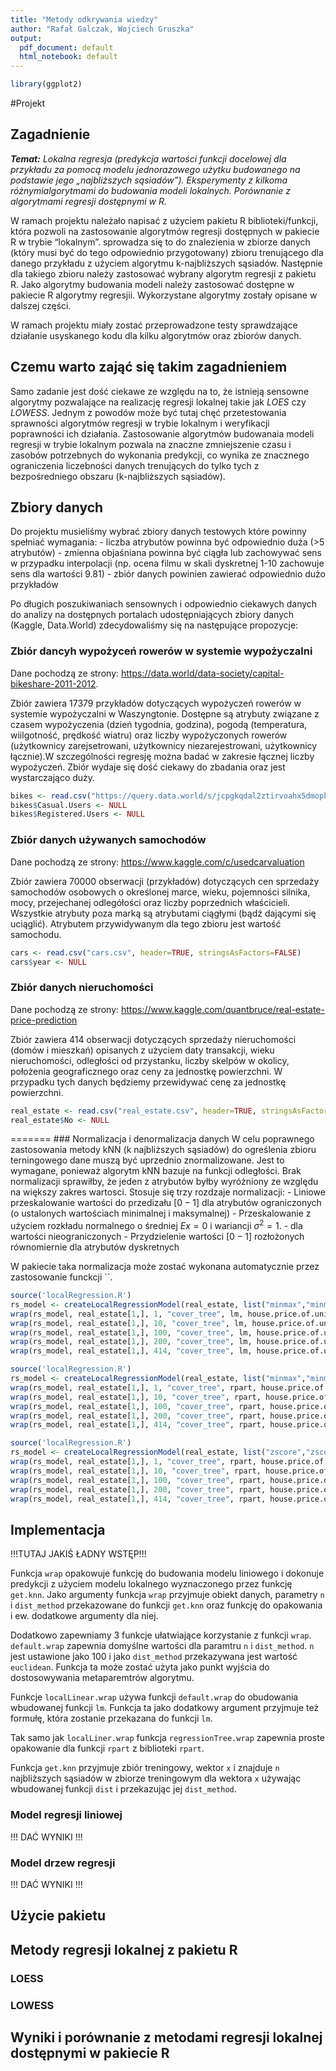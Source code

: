 ```yaml
---
title: "Metody odkrywania wiedzy"
author: "Rafał Galczak, Wojciech Gruszka"
output: 
  pdf_document: default
  html_notebook: default
---
```


```r
library(ggplot2)
```

#Projekt

## Zagadnienie

___Temat:___ _Lokalna regresja (predykcja wartości funkcji docelowej dla przykładu za pomocą modelu jednorazowego użytku budowanego na podstawie jego „najbliższych sąsiadów”). Eksperymenty z kilkoma różnymialgorytmami do budowania modeli lokalnych. Porównanie z algorytmami regresji dostępnymi w R._

W ramach projektu należało napisać z użyciem pakietu R biblioteki/funkcji, która pozwoli na zastosowanie algorytmów regresji dostępnych w pakiecie R w trybie "lokalnym". sprowadza się to do znalezienia w zbiorze danych (który musi być do tego odpowiednio przygotowany) zbioru trenującego dla danego przykładu z użyciem algorytmu k-najbliższych sąsiadów. Następnie dla takiego zbioru należy zastosować wybrany algorytm regresji z pakietu R. Jako algorytmy budowania modeli należy zastosować dostępne w pakiecie R algorytmy regresjii. Wykorzystane algorytmy zostały opisane w dalszej części.

W ramach projektu miały zostać przeprowadzone testy sprawdzające działanie usyskanego kodu dla kilku algorytmów oraz zbiorów danych.

## Czemu warto zająć się takim zagadnieniem
Samo zadanie jest dość ciekawe ze względu na to, że istnieją sensowne algorytmy pozwalające na realizację regresji lokalnej takie jak _LOES_ czy _LOWESS_. Jednym z powodów może być tutaj chęć przetestowania sprawności algorytmów regresji w trybie lokalnym i weryfikacji poprawności ich działania. Zastosowanie algorytmów budowanaia modeli regresji w trybie lokalnym pozwala na znaczne zmniejszenie czasu i zasobów potrzebnych do wykonania predykcji, co wynika ze znacznego ograniczenia liczebności danych trenujących do tylko tych z bezpośredniego obszaru (k-najbliższych sąsiadów).


## Zbiory danych
Do projektu musieliśmy wybrać zbiory danych testowych które powinny spełniać wymagania:
 - liczba atrybutów powinna być odpowiednio duża (>5 atrybutów)
 - zmienna objaśniana powinna być ciągła lub zachowywać sens w przypadku interpolacji (np. ocena filmu w skali dyskretnej 1-10 zachowuje sens dla wartości 9.81)
 - zbiór danych powinien zawierać odpowiednio dużo przykładów

Po długich poszukiwaniach sensownych i odpowiednio ciekawych danych do analizy na dostępnych portalach udostępniających zbiory danych (Kaggle, Data.World) zdecydowaliśmy się na następujące propozycje:

### Zbiór dancyh wypożyceń rowerów w systemie wypożyczalni
Dane pochodzą ze strony: [https://data.world/data-society/capital-bikeshare-2011-2012]().

Zbiór zawiera 17379 przykładów dotyczących wypożyczeń rowerów w systemie wypożyczalni w Waszyngtonie. Dostępne są atrybuty związane z czasem wypożyczenia (dzień tygodnia, godzina), pogodą (temperatura, wiilgotność, prędkość wiatru) oraz liczby wypożyczonych rowerów (użytkownicy zarejsetrowani, użytkownicy niezarejestrowani, użytkownicy łącznie).W szczególności regresję można badać w zakresie łącznej liczby wypożyczeń. Zbiór wydaje się dość ciekawy do zbadania oraz jest wystarczająco duży.

```r
bikes <- read.csv("https://query.data.world/s/jcpgkqdal2ztirvoahx5dmopkpzr7q", header=TRUE, stringsAsFactors=FALSE)
bikes$Casual.Users <- NULL
bikes$Registered.Users <- NULL

```


### Zbiór danych używanych samochodów
Dane pochodzą ze strony: [https://www.kaggle.com/c/usedcarvaluation]()

Zbiór zawiera 70000 obserwacji (przykładów) dotyczących cen sprzedaży samochodów osobowych o określonej marce, wieku, pojemności silnika, mocy, przejechanej odlegółości oraz liczby poprzednich właścicieli. Wszystkie atrybuty poza marką są atrybutami ciągłymi (bądź dającymi się uciąglić). Atrybutem przywidywanym dla tego zbioru jest wartość samochodu.

```r
cars <- read.csv("cars.csv", header=TRUE, stringsAsFactors=FALSE)
cars$year <- NULL
```


### Zbiór danych nieruchomości
Dane pochodzą ze strony: [https://www.kaggle.com/quantbruce/real-estate-price-prediction]()

Zbiór zawiera 414 obserwacji dotyczących sprzedaży nieruchomości (domów i mieszkań) opisanych z użyciem daty transakcji, wieku nieruchomości, odległości od przystanku, liczby skelpów w okolicy, położenia geograficznego oraz ceny za jednostkę powierzchni. W przypadku tych danych będziemy przewidywać cenę za jednostkę powierzchni.

```r
real_estate <- read.csv("real_estate.csv", header=TRUE, stringsAsFactors=FALSE)
real_estate$No <- NULL
```

=======
### Normalizacja i denormalizacja danych
W celu poprawnego zastosowania metody kNN (k najbliższych sąsiadów) do ogreślenia zbioru terningowego dane muszą być uprzednio znormalizowane. Jest to wymagane, ponieważ algorytm kNN bazuje na funkcji odległości. Brak normalizacji sprawiłby, że jeden z atrybutów byłby wyróżniony ze względu na większy zakres wartosci. Stosuje się trzy rozdzaje normalizacji:
 - Liniowe przeskalowanie wartości do przedizału $[0-1]$ dla atrybutów ograniczonych (o ustalonych wartościach minimalnej i maksymalnej)
 - Przeskalowanie z użyciem rozkładu normalnego o średniej $Ex = 0$ i wariancji $\sigma^{2} = 1$. - dla wartości nieograniczonych
 - Przydzielenie wartości $[0-1]$ rozłożonych równomiernie dla atrybutów dyskretnych
 
W pakiecie taka normalizacja może zostać wykonana automatycznie przez zastosowanie funckcji ``.

```r
source('localRegression.R')
rs_model <- createLocalRegressionModel(real_estate, list("minmax","minmax","minmax","minmax","minmax","minmax","omit"))
wrap(rs_model, real_estate[1,], 1, "cover_tree", lm, house.price.of.unit.area ~ house.age)[[1]]
wrap(rs_model, real_estate[1,], 10, "cover_tree", lm, house.price.of.unit.area ~ house.age)[[1]]
wrap(rs_model, real_estate[1,], 100, "cover_tree", lm, house.price.of.unit.area ~ house.age)[[1]]
wrap(rs_model, real_estate[1,], 200, "cover_tree", lm, house.price.of.unit.area ~ house.age)[[1]]
wrap(rs_model, real_estate[1,], 414, "cover_tree", lm, house.price.of.unit.area ~ house.age)[[1]]
```
```r
source('localRegression.R')
rs_model <- createLocalRegressionModel(real_estate, list("minmax","minmax","minmax","minmax","minmax","minmax","omit"))
wrap(rs_model, real_estate[1,], 1, "cover_tree", rpart, house.price.of.unit.area ~ house.age, method="anova")[[1]]
wrap(rs_model, real_estate[1,], 10, "cover_tree", rpart, house.price.of.unit.area ~ house.age, method="anova")[[1]]
wrap(rs_model, real_estate[1,], 100, "cover_tree", rpart, house.price.of.unit.area ~ house.age, method="anova")[[1]]
wrap(rs_model, real_estate[1,], 200, "cover_tree", rpart, house.price.of.unit.area ~ house.age, method="anova")[[1]]
wrap(rs_model, real_estate[1,], 414, "cover_tree", rpart, house.price.of.unit.area ~ house.age, method="anova")[[1]]
```
```r
source('localRegression.R')
rs_model <- createLocalRegressionModel(real_estate, list("zscore","zscore","zscore","zscore","zscore","zscore","omit"))
wrap(rs_model, real_estate[1,], 1, "cover_tree", rpart, house.price.of.unit.area ~ house.age, method="anova")[[1]]
wrap(rs_model, real_estate[1,], 10, "cover_tree", rpart, house.price.of.unit.area ~ house.age, method="anova")[[1]]
wrap(rs_model, real_estate[1,], 100, "cover_tree", rpart, house.price.of.unit.area ~ house.age, method="anova")[[1]]
wrap(rs_model, real_estate[1,], 200, "cover_tree", rpart, house.price.of.unit.area ~ house.age, method="anova")[[1]]
wrap(rs_model, real_estate[1,], 414, "cover_tree", rpart, house.price.of.unit.area ~ house.age, method="anova")[[1]]
```


## Implementacja

!!!TUTAJ JAKIŚ ŁADNY WSTĘP!!!

Funkcja `wrap` opakowuje funkcję do budowania modelu liniowego i dokonuje predykcji z
użyciem modelu lokalnego wyznaczonego przez funkcję `get.knn`.
Jako argumenty funkcja `wrap` przyjmuje obiekt danych, parametry `n` i `dist_method`
przekazowane do funkcji `get.knn` oraz funkcję do opakowania i ew. dodatkowe argumenty dla niej.

Dodatkowo zapewniamy 3 funkcje ułatwiające korzystanie z funkcji `wrap`.
`default.wrap` zapewnia domyślne wartości dla paramtru `n` i `dist_method`.
`n` jest ustawione jako 100 i jako `dist_method` przekazywana jest wartość `euclidean`.
Funkcja ta może zostać użyta jako punkt wyjścia do dostosowywania metaparemtrów algorytmu.

Funkcje `localLinear.wrap` używa funkcji `default.wrap` do obudowania wbudowanej
funkcji `lm`. Funkcja ta jako dodatkowy argument przyjmuje też formułę, która
zostanie przekazana do funkcji `lm`.

Tak samo jak `localLiner.wrap` funkcja `regressionTree.wrap` zapewnia proste opakowanie
dla funkcji `rpart` z biblioteki `rpart`. 

Funkcja `get.knn` przyjmuje zbiór treningowy, wektor `x` i znajduje `n` najbliższych
sąsiadów w zbiorze treningowym dla wektora `x` używając wbudowanej funkcji `dist` i
przekazując jej `dist_method`. 

### Model regresji liniowej

!!! DAĆ WYNIKI !!!

### Model drzew regresji

!!! DAĆ WYNIKI !!!

## Użycie pakietu

## Metody regresji lokalnej z pakietu R
### LOESS
### LOWESS

## Wyniki i porównanie z metodami regresji lokalnej dostępnymi w pakiecie R
